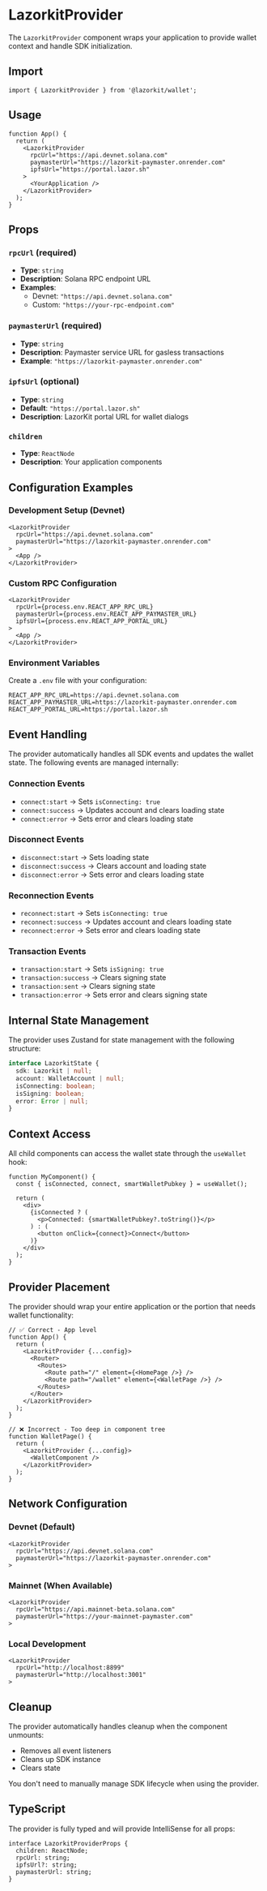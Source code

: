# LazorkitProvider

The `LazorkitProvider` component wraps your application to provide wallet context and handle SDK initialization.

## Import

```tsx
import { LazorkitProvider } from '@lazorkit/wallet';
```

## Usage

```tsx
function App() {
  return (
    <LazorkitProvider
      rpcUrl="https://api.devnet.solana.com"
      paymasterUrl="https://lazorkit-paymaster.onrender.com"
      ipfsUrl="https://portal.lazor.sh"
    >
      <YourApplication />
    </LazorkitProvider>
  );
}
```

## Props

### `rpcUrl` (required)
- **Type**: `string`
- **Description**: Solana RPC endpoint URL
- **Examples**:
  - Devnet: `"https://api.devnet.solana.com"`
  - Custom: `"https://your-rpc-endpoint.com"`

### `paymasterUrl` (required)
- **Type**: `string`
- **Description**: Paymaster service URL for gasless transactions
- **Example**: `"https://lazorkit-paymaster.onrender.com"`

### `ipfsUrl` (optional)
- **Type**: `string`
- **Default**: `"https://portal.lazor.sh"`
- **Description**: LazorKit portal URL for wallet dialogs

### `children`
- **Type**: `ReactNode`
- **Description**: Your application components

## Configuration Examples

### Development Setup (Devnet)

```tsx
<LazorkitProvider
  rpcUrl="https://api.devnet.solana.com"
  paymasterUrl="https://lazorkit-paymaster.onrender.com"
>
  <App />
</LazorkitProvider>
```

### Custom RPC Configuration

```tsx
<LazorkitProvider
  rpcUrl={process.env.REACT_APP_RPC_URL}
  paymasterUrl={process.env.REACT_APP_PAYMASTER_URL}
  ipfsUrl={process.env.REACT_APP_PORTAL_URL}
>
  <App />
</LazorkitProvider>
```

### Environment Variables

Create a `.env` file with your configuration:

```env
REACT_APP_RPC_URL=https://api.devnet.solana.com
REACT_APP_PAYMASTER_URL=https://lazorkit-paymaster.onrender.com
REACT_APP_PORTAL_URL=https://portal.lazor.sh
```

## Event Handling

The provider automatically handles all SDK events and updates the wallet state. The following events are managed internally:

### Connection Events
- `connect:start` → Sets `isConnecting: true`
- `connect:success` → Updates account and clears loading state
- `connect:error` → Sets error and clears loading state

### Disconnect Events
- `disconnect:start` → Sets loading state
- `disconnect:success` → Clears account and loading state
- `disconnect:error` → Sets error and clears loading state

### Reconnection Events
- `reconnect:start` → Sets `isConnecting: true`
- `reconnect:success` → Updates account and clears loading state
- `reconnect:error` → Sets error and clears loading state

### Transaction Events
- `transaction:start` → Sets `isSigning: true`
- `transaction:success` → Clears signing state
- `transaction:sent` → Clears signing state
- `transaction:error` → Sets error and clears signing state

## Internal State Management

The provider uses Zustand for state management with the following structure:

```typescript
interface LazorkitState {
  sdk: Lazorkit | null;
  account: WalletAccount | null;
  isConnecting: boolean;
  isSigning: boolean;
  error: Error | null;
}
```

## Context Access

All child components can access the wallet state through the `useWallet` hook:

```tsx
function MyComponent() {
  const { isConnected, connect, smartWalletPubkey } = useWallet();
  
  return (
    <div>
      {isConnected ? (
        <p>Connected: {smartWalletPubkey?.toString()}</p>
      ) : (
        <button onClick={connect}>Connect</button>
      )}
    </div>
  );
}
```

## Provider Placement

The provider should wrap your entire application or the portion that needs wallet functionality:

```tsx
// ✅ Correct - App level
function App() {
  return (
    <LazorkitProvider {...config}>
      <Router>
        <Routes>
          <Route path="/" element={<HomePage />} />
          <Route path="/wallet" element={<WalletPage />} />
        </Routes>
      </Router>
    </LazorkitProvider>
  );
}

// ❌ Incorrect - Too deep in component tree
function WalletPage() {
  return (
    <LazorkitProvider {...config}>
      <WalletComponent />
    </LazorkitProvider>
  );
}
```

## Network Configuration

### Devnet (Default)
```tsx
<LazorkitProvider
  rpcUrl="https://api.devnet.solana.com"
  paymasterUrl="https://lazorkit-paymaster.onrender.com"
>
```

### Mainnet (When Available)
```tsx
<LazorkitProvider
  rpcUrl="https://api.mainnet-beta.solana.com"
  paymasterUrl="https://your-mainnet-paymaster.com"
>
```

### Local Development
```tsx
<LazorkitProvider
  rpcUrl="http://localhost:8899"
  paymasterUrl="http://localhost:3001"
>
```

## Cleanup

The provider automatically handles cleanup when the component unmounts:

- Removes all event listeners
- Cleans up SDK instance
- Clears state

You don't need to manually manage SDK lifecycle when using the provider.

## TypeScript

The provider is fully typed and will provide IntelliSense for all props:

```tsx
interface LazorkitProviderProps {
  children: ReactNode;
  rpcUrl: string;
  ipfsUrl?: string;
  paymasterUrl: string;
}
```

